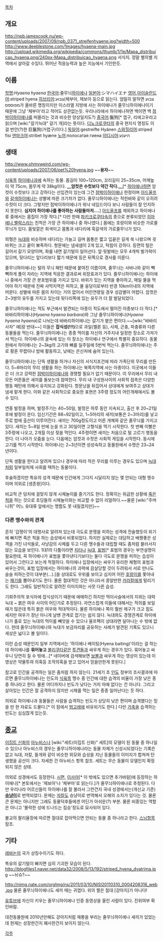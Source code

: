 [[목차]]

== 개요 ==
http://npb.jamescook.nu/wp-content/uploads/2007/09/npb_0371_streifenhyaene.jpg?width=500
http://www.deeblestone.com/1mages/hyaena-main.jpg
http://upload.wikimedia.org/wikipedia/commons/thumb/1/1e/Mapa_distribuicao_hyaena.png/240px-Mapa_distribuicao_hyaena.png
서식지. 정말 별의별 지역에서 살아갈 수있다. 뛰어난 적응능력과 높은 지능에서 기인한듯.

== 이름 ==
[[학명]]:''Hyaena hyaena''
[[한국어]]:줄무늬[[하이에나]]
[[일본어]]:シマハイエナ
[[영어]],[[아이슬란드어]]:striped hyena
[[히브리어]]:צבוע(체부아, 제보아 등으로 읽는다. 엄밀히 말하면 צבוע מפוספס가 올바른 명칭이지만 이스라엘 지방에 사는 하이에나가 줄무늬하이에나이기 때문에 그냥 '체부아'라고 적어도 상관없는듯. 우리나라에서 하이에나하면 백이면 백 [[점박이하이에나]]를 떠올리는 것과 비슷한 양상일지도?)
[[중국어]]:鬣狗[* 엽구, 리에고우라고 읽으며 [wiki:"갈기늑대" 갈기 개]라는 뜻이다. [[디노크로쿠타]]의 중국 현지식 명칭도 이걸 번안(?)한 巨鬣狗(거렵구)이다.]
[[독일어]]:gestreifte Hyänen
[[스와힐리어]]:striped fisi
[[덴마크어]]:stribet hyæne
[[노어]]:полосатая гиена
[[이디시어]]:היענע

== 생태 ==
http://www.ohmyweird.com/wp-content/uploads/2007/06/pet%20hyena.jpg
~~'''용자'''~~

[[식육목]] [[하이에나]]과에 속하는 동물.  몸길이 100~120cm, 꼬리길이 25~35cm, 어깨높이 약 75cm, 몸무게 약 38kg이다. '''__암컷은 수컷보다 약간 작다.__'''[* [[하이에나]]하면 암컷이 수컷보다 크고 강하다는 선입견이 있는데 그건 [[점박이하이에나]] 한정이며 [[아드울프]]와 [[갈색하이에나]]는 성별에 따른 크기차가 없다. 줄무늬하이에나는 적힌바와 같이 오히려 수컷이 더 크다. 그렇지만 점박이하이에나가 워낙 네임드이다 보니 사람들이 잘 인지하지 못한다. '''심지어 하이에나를 좋아하는 사람들마저….'''] [[아드울프]]를 제외하고 하이에나류 중에서는 몸집이 가장 작다.[* 다만 한때 [[파키크로쿠타]]속의 종으로 분류되었던 [[히아에나 벨락스]]라는 친척은 가장 큰 하이에나 중 하나였다.] 몸에는 호랑이와 비슷한 가로줄무늬가 있다. 몸빛깔은 회색이고 몸통과 네다리에 흑갈색의 가로줄무늬가 있다. 

외형은 [[늑대]]와 비슷하며 네다리는 가늘고 길며 몸통은 짧고 입끝은 길게 쑥 나왔으며 귓바퀴는 크고 끝이 뾰족하다. 항문에는 냄새샘이 2개 있고, 턱힘이 강하다. 등면의 털은 길어서 갈기 모양이며, 화를 내면 갈기털이 일어선다. 앞·뒷발에는 모두 4개씩 발가락이 있으며, 뒷다리는 앞다리보다 짧기 때문에 등은 뒤쪽으로 경사를 이룬다. 

줄무늬하이에나는 털의 무늬 패턴 때문에 붙여진 이름이며, 줄무늬는 사바나와 같이 빽빽하게 풀이 자라는 지역에 적응한 결과로써 위장효과가 있다. 줄무늬하이에나는 하이에나 중에서 가장 큰 분포범위를 가지고 있다. 바위가 있는 지역을 좋아하고, 매일 물을 먹어야 하기 때문에 진짜 사막지역은 피하고, 물 웅덩이로부터 반경 10km이내의 지역에 머문다. 성별에 따른 몸의 차이는 거의 없어서 어린연령일 경우 성감별이 어렵다. 암컷은 2~3쌍의 유두를 가지고 있는데 뒷다리쪽에 있는 유두가 더 잘 발달되었다. 

줄무늬하이에나는 적도 부근에서 발견되는 아종이 적도에서 떨어진 아종보다 더 작다.[* 바바리하이에나(''Hyaena hyaena barbara'')와 그냥 줄무늬하이에나(''Hyaena hyaena hyaena'')로 나뉘는데 바바리하이에나는 갈기가 옅은 편이다.~~[wiki:"바바리 사자" 얘]랑 반대~~] 이들은 '''잡식성(!!!)'''으로 과일(멜론 등), 사체, 곤충, 파충류와 다른 동물들을 먹는다. 줄무늬하이에나는 종종 먹이를 자신의 거주지내 일정한 장소로 가져가서 먹는다. 하이에나의 굴속에 있는 이 장소는 하이에나 연구에서 특별히 중요하다. 동물원에서 하이에나는 2~3kg의 고기와 뼈를 일주일에 5번씩 먹는다. 줄무늬하이에나는 주로 황혼 무렵이나 밤에 활동하고, 낮에는 은신처에 숨어 있는다. 

줄무늬하이에나는 단독 생활을 하거나 자신의 서식지조건에 따라 가족단위 무리를 만든다. 5~6마리의 무리 생활을 하는 하이에나는 북쪽지역에 사는 아종이다. 이곳에서 이들은 더 크고 강력한 [[점박이하이에나]]와 경쟁할 필요가 없기 때문이다. 이 무리에서 무리 내 모든 어른들은 새끼를 돌보는데 참여한다. 무리 내 구성원사이의 사회적 접촉은 다양한 행동 패턴에 의해서 유지되고 강화된다. 항문낭을 뒤집어서 상대에게 보여주고 상대가 냄새 맡게 한다. 이와 같은 사회적으로 중요한 표현은 3주령 정도의 어린개체에서도 볼 수 있다. 

연중 발정을 하며, 발정주기는 40~50일, 발정은 하루 동안 지속되고, 출산 후 20~21일 후에 발정이 온다. 임신기간은 88~92일이고, 1~5마리의 새끼(보통은 2~3마리)를 낳고 주로 밤에 출산이 이루어진다. 새끼는 700g정도이고 어른 개체와 같은 줄무늬를 가지고 있다. 새끼는 5~8일 만에 눈을 뜨고 30일이면 고형식을 먹기 시작한다. 첫 번째 이빨은 3주령에 나오고, 2개월 이상 젖을 먹인다. 4주령이면 새끼는 처음으로 털 고르기 행동을 한다. 더 나아가 오줌을 눈다. 다음에는 암컷과 수컷은 사회적 게임을 시작한다. 동시에 고기를 먹기 시작한다. 하이에나는 2~3년이면 성성숙하고 동물원에서 수명은 23~24년이다.

단독 생활을 한다고 알려져 있으나 경우에 따라 작은 무리를 이루는 경우도 있으며 [[늑대]]처럼 일부일처제 사회를 택하는 동물이다.

후술하겠지만 특유의 성격 때문에 인간에게 그다지 시달리지 않는 몇 안되는 대형 맹수이며 의외로 [생존왕]이다.

비교적 큰 덩치에 걸맞지 않게 시체놀이를 즐기기도 한다. 정확히는 위급한 상황에 [[죽은 척]]을 하는 것으로 초딩들의 시체놀이와는 비교할 수 없이 리얼하다.~~물론 [wiki:"주머니쥐" 어느 유대류 앞에서는 명함도 못 내밀겠지만]~~

=== 다른 맹수와의 관계 ===

흔히 '겁쟁이'의 대명사로 알려져 있는데 극도로 분쟁을 피하는 성격에 전술했듯이 위기에 빠지면 죽은 척을 하는 습성에서 비롯되었다. 하지만 실제로는 대담하고 배짱좋은 성격을 가진 녀석들로, 사냥감의 사체를 두고 다른 맹수들과 대립할 때도 좀처럼 물러서지 않는 모습을 보인다. 1대1의 다툼이라면 [[치타]]나 [[늑대]], [[표범]][* 표범의 경우는 부연설명이 필요한데, 꼭 하이에나가 표범을 쫓아낸다기보다는 둘다 극도로 분쟁을 피하는 습성이 있어서 그런다고 보는게 적절하다. 하이에나 입장에서는 싸우기 유리한 체형의 표범과 싸우는것이, 표범 입장에서는 하이에나의 괴력에 끔살당할 것이 두려워서 서로 만나도 슬슬 피하는것이 대부분(...).]을 상대로도 우위를 보이고 심지어 어린 [[호랑이]]를 쫓아내는 [[패기]]를 뿜어내기도 한다. 물론 절대적인 것은 아니라서 콩알만한 [[카라칼]]에게 털리기도 한다. 그래도 일반적으로 알려진 이미지와는 사뭇 다른 습성.

기회주의적 포식자에 잡식성이기 때문에 애매하긴 하지만 먹이사슬에서의 지위는 대략 늑대 ~ 붉은 여우 사이의 어딘가로 추정된다. 자연스럽게 이들에 대해서는 적의를 보일 때가 많은데 특히 붉은 여우와 적대적이다. 물론 하이에나 쪽이 훨씬 체구가 크고 힘도 세지만 여우가 장난 아니게 날쌘 관계로 잡기는 쉽지 않다. 늑대와도 경쟁관계로 하이에나가 홀로 있는 늑대의 먹이를 빼앗을 수 있으나 울프팩이 상대라면 달아나는 수 밖에 없다. 헌데 줄무늬하이에나와 늑대가 보금자리를 공유하는 사례가 발견된 기록도 있으니 세상은 넓다고 볼 일이다.

이런 습성 때문인지 일부 지역에서는 '하이에나 베이팅(Hyena baiting)'이라는 걸 하는데 하이에나를 '''묶어놓고''' [[불리쿠타]]같은 [[투견]]들과 싸우게 하는 경우가 있다. 묶어놓고 싸우니 당연히 질 수 밖에...[* 네이버에 검색해보면 [[보볼]]과 싸우게 하는 영상이 있는데 이 영상은 약물투여 의혹등 조작의혹을 받고 있어서 믿을만한게 못된다.]

참고로 인간을 공격하는 일은 좀처럼 하지 않는다. 21세기 초 [[인도]] 정부의 조사결과에 따르면 줄무늬하이에나는 인도의 [[식육목]] 맹수 중 인간에 대한 습격의 비율이 가장 낮은 종 중 하나라고 한다. 물론 어디까지나 빈도가 낮다는 거지 아예 없다는 건 아니다. 그리고 살아있는 인간은 잘 공격하지 않지만 시체를 먹는 일은 종종 일어난다는 듯 하다.

의외로 하이에나과 동물들은 사람을 습격하는 빈도가 상당히 낮은 편이며 습격했다는 믿을 만 한 자료도 드물다.[* 이 점에서 [[범고래]]에 비유되기도 한다.] 다만 [[가축]]을 습격하는 빈도는 심심찮게 있는듯.

== [[종교]] ==
[[이집트 신화]]의 [[아누비스]]나 [wiki:"세트(이집트 신화)" 세트]의 모델이 된 동물 중 하나일 수 있으나 아누비스의 경우는 줄무늬하이에나라는 동물 자체가 신성시되었다는 기록은 없고 늑대, 자칼, 들개와 같이 비슷한 외모와 습성을 지닌 동물들의 이미지가 합쳐져 탄생했을 공산이 크다. 자세한 건 아누비스 항목 참조. 세트는 무슨 동물이 모델인지 확정되지 않은 상태.

의외로 성경에서도 등장한다. [[시편]], [[이사야]][* 이 밖에도 있으면 추가바람]에 등장하는 하이에나[* 본토에서는 '제보아'나 '체부아'로 읽는다.]가 줄무늬하이에나로 추정된다. 다만 우리나라 어르신들이 하이에나를 잘 몰라서 그런건지 국내 성경에서는(개신교 기준) '''[[승냥이]]'''로 번역되었다. 문제는 [[자칼]]도 승냥이로 번역해서 오해의 소지가 있다는 것. 물론 큰 문제는 아니지만 그래도 동물덕후들에겐 어딘가 아쉬운(?) 부분. 물론 비중있는 역할은 아니고 '몰락한 성에 드나드는 짐승'정도로 묘사되어 있다.

불교의 팔리율장에 따르면 절대로 잡아먹으면 안되는 동물 중 하나라고 한다. [[스님]]항목 참조.

== 기타 ==
[[레바논]]의 국가 상징수이기도 하다.

특유의 갈기털이 빠지면 심히 기괴한 모습이 된다.
http://blogfiles1.naver.net/data32/2008/5/13/192/striped_hyena_dyatrima.jpg
~~뉘슈?~~

http://nimg.nate.com/orgImg/ns/2011/03/10/NISI20110310_0004208316_web.jpg
물론 줄무늬하이에나도 새끼 때는 귀엽다. 위의 짤은 절대 [강아지]가 아니다!

{{{#!html
<iframe width="420" height="315" src="http://www.youtube.com/embed/6c4nhMPquhs" frameborder="0" allowfullscreen></iframe>
}}}
[[유튜브]]에 자신이 키우는 줄무늬하이에나 인증 동영상을 올린 사람이 있다. 진위여부 확인바람.

대전동물원에 2010년만해도 강아지처럼 재롱을 부리는 줄무늬하이에나 새끼가 있었는데 현재는 성장한건지 폐사한건지 보이지 않는다.

[[각주]]
